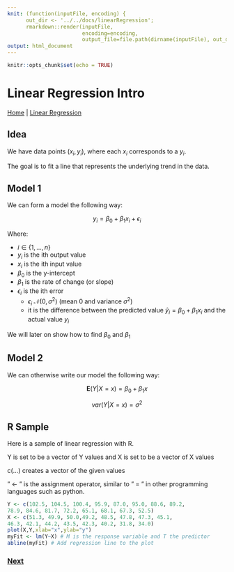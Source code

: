 ```yaml
---
knit: (function(inputFile, encoding) { 
      out_dir <- '../../docs/linearRegression';
      rmarkdown::render(inputFile,
                        encoding=encoding, 
                        output_file=file.path(dirname(inputFile), out_dir, 'linearRegressionIntro.html')) })
output: html_document
---
```


```r
knitr::opts_chunk$set(echo = TRUE)
```

# Linear Regression Intro

[Home](../index.html) | [Linear Regression](linearRegression.html)

## Idea

We have data points $(x_i, y_i)$, where each $x_i$ corresponds to a $y_i$.

The goal is to fit a line that represents the underlying trend in the data.

## Model 1

We can form a model the following way:

$$ y_i = \beta_0 + \beta_1x_i + \epsilon_i$$

Where:

 - $i \in \{1,...,n\}$
 - $y_i$ is the ith output value
 - $x_i$ is the ith input value
 - $\beta_0$ is the y-intercept
 - $\beta_1$ is the rate of change (or slope)
 - $\epsilon_i$ is the ith error
    - $\epsilon_i ~ \mathcal{N}(0, \sigma^2)$ (mean 0 and variance $\sigma^2$)
    - it is the difference between the predicted value $\hat{y}_i = \beta_0 + \beta_1x_i$ and the actual value $y_i$
    
We will later on show how to find $\beta_0$ and $\beta_1$

## Model 2

We can otherwise write our model the following way:

$$ \mathbf{E}(Y|X=x) = \beta_0 + \beta_1x$$

$$ var(Y|X=x) = \sigma^2$$

## R Sample

Here is a sample of linear regression with R.

Y is set to be a vector of Y values and X is set to be a vector of X values

c(...) creates a vector of the given values

" <- " is the assignment operator, similar to " = " in other programming languages such as python.
    
```r
Y <- c(102.5, 104.5, 100.4, 95.9, 87.0, 95.0, 88.6, 89.2,
78.9, 84.6, 81.7, 72.2, 65.1, 68.1, 67.3, 52.5)
X <- c(51.3, 49.9, 50.0,49.2, 48.5, 47.8, 47.3, 45.1,
46.3, 42.1, 44.2, 43.5, 42.3, 40.2, 31.8, 34.0)
plot(X,Y,xlab="x",ylab="y")
myFit <- lm(Y~X) # M is the response variable and T the predictor
abline(myFit) # Add regression line to the plot

```

### [Next](leastSquaresEstimators.html)